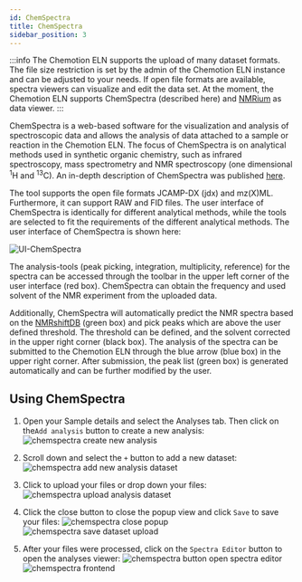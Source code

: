 ```yaml
---
id: ChemSpectra
title: ChemSpectra
sidebar_position: 3
---
```


:::info
The Chemotion ELN supports the upload of many dataset formats.
The file size restriction is set by the admin of the Chemotion ELN instance and can be adjusted to your needs.
If open file formats are available, spectra viewers can visualize and edit the data set.
At the moment, the Chemotion ELN supports ChemSpectra (described here) and [NMRium](nmr#analysis-using-nmrium) as data viewer.
:::

ChemSpectra is a web-based software for the visualization and analysis of spectroscopic data
and allows the analysis of data attached to a sample or reaction in the Chemotion ELN.
The focus of ChemSpectra is on analytical methods used in synthetic organic chemistry,
such as infrared spectroscopy, mass spectrometry and NMR spectroscopy (one dimensional <sup>1</sup>H and <sup>13</sup>C). An in-depth description of ChemSpectra was published [here](https://doi.org/10.1186/s13321-020-00481-0).

The tool supports the open file formats JCAMP-DX (jdx) and mz(X)ML.
Furthermore, it can support RAW and FID files.
The user interface of ChemSpectra is identically for different analytical methods,
while the tools are selected to fit the requirements of the different analytical methods.
The user interface of ChemSpectra is shown here:

![UI-ChemSpectra](/img/spectra_editor.png)

The analysis-tools (peak picking, integration, multiplicity, reference) for the spectra
can be accessed through the toolbar in the upper left corner of the user interface (red box).
ChemSpectra can obtain the frequency and used solvent of the NMR experiment from the uploaded data.

Additionally, ChemSpectra will automatically predict the NMR spectra based on the
[NMRshiftDB](https://nmrshiftdb.nmr.uni-koeln.de) (green box) and pick peaks
which are above the user defined threshold. The threshold can be defined,
and the solvent corrected in the upper right corner (black box). The analysis of the spectra can be submitted to the Chemotion ELN through the blue arrow (blue box) in the upper right corner. After submission, the peak list (green box) is generated automatically and
can be further modified by the user.

## Using ChemSpectra

1. Open your Sample details and select the Analyses tab. Then click on the`Add analysis` button to create a new analysis:
   ![chemspectra create new analysis](/img/chemspectra/chemspectra_upload_file_1.png)

2. Scroll down and select the `+` button to add a new dataset:
   ![chemspectra add new analysis dataset](/img/chemspectra/chemspectra_upload_file_2.png)

3. Click to upload your files or drop down your files:
   ![chemspectra upload analysis dataset](/img/chemspectra/chemspectra_upload_file_3.png)

4. Click the close button to close the popup view and click `Save` to save your files:
   ![chemspectra close popup](/img/chemspectra/chemspectra_upload_file_4.png)
   ![chemspectra save dataset upload](/img/chemspectra/chemspectra_upload_file_5.png)

5. After your files were processed, click on the `Spectra Editor` button to open the analyses viewer:
   ![chemspectra button open spectra editor](/img/chemspectra/chemspectra_upload_file_6.png)
   ![chemspectra frontend](/img/chemspectra/chemspectra_upload_file_7.png)
